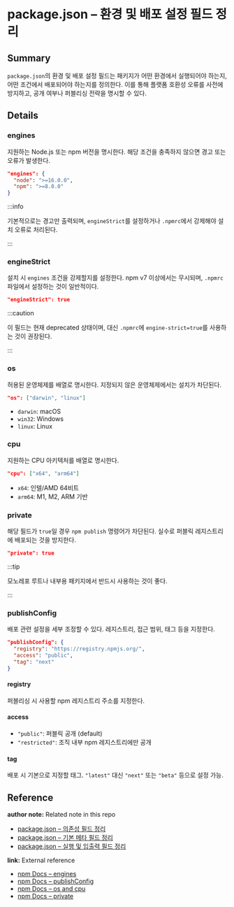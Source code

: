 # package.json – 환경 및 배포 설정 필드 정리

<!--
이 노트는 package.json에서 실행 환경 및 배포 제어를 위해 사용하는 필드들을 정리한 것이다.
Node.js 및 npm 버전 제약, 지원 운영체제, private 패키지 설정, 배포 레지스트리 등을 포함한다.
-->

## Summary

`package.json`의 환경 및 배포 설정 필드는 패키지가 어떤 환경에서 실행되어야 하는지, 어떤 조건에서 배포되어야 하는지를 정의한다. 이를 통해 플랫폼 호환성 오류를 사전에 방지하고, 공개 여부나 퍼블리싱 전략을 명시할 수 있다.

## Details

### engines

지원하는 Node.js 또는 npm 버전을 명시한다. 해당 조건을 충족하지 않으면 경고 또는 오류가 발생한다.

```json
"engines": {
  "node": ">=16.0.0",
  "npm": ">=8.0.0"
}
```

:::info 

기본적으로는 경고만 출력되며, `engineStrict`를 설정하거나 `.npmrc`에서 강제해야 설치 오류로 처리된다. 

:::

### engineStrict

설치 시 `engines` 조건을 강제할지를 설정한다. npm v7 이상에서는 무시되며, `.npmrc` 파일에서 설정하는 것이 일반적이다.

```json
"engineStrict": true
```

:::caution 

이 필드는 현재 deprecated 상태이며, 대신 `.npmrc`에 `engine-strict=true`를 사용하는 것이 권장된다. 

:::

### os

허용된 운영체제를 배열로 명시한다. 지정되지 않은 운영체제에서는 설치가 차단된다.

```json
"os": ["darwin", "linux"]
```

- `darwin`: macOS
- `win32`: Windows
- `linux`: Linux

### cpu

지원하는 CPU 아키텍처를 배열로 명시한다.

```json
"cpu": ["x64", "arm64"]
```

- `x64`: 인텔/AMD 64비트
- `arm64`: M1, M2, ARM 기반

### private

해당 필드가 `true`일 경우 `npm publish` 명령어가 차단된다. 실수로 퍼블릭 레지스트리에 배포되는 것을 방지한다.

```json
"private": true
```

:::tip 

모노레포 루트나 내부용 패키지에서 반드시 사용하는 것이 좋다. 

:::

### publishConfig

배포 관련 설정을 세부 조정할 수 있다. 레지스트리, 접근 범위, 태그 등을 지정한다.

```json
"publishConfig": {
  "registry": "https://registry.npmjs.org/",
  "access": "public",
  "tag": "next"
}
```

#### registry

퍼블리싱 시 사용할 npm 레지스트리 주소를 지정한다.

#### access

- `"public"`: 퍼블릭 공개 (default)
- `"restricted"`: 조직 내부 npm 레지스트리에만 공개

#### tag

배포 시 기본으로 지정할 태그. `"latest"` 대신 `"next"` 또는 `"beta"` 등으로 설정 가능.

## Reference

**author note:** Related note in this repo

- [package.json – 의존성 필드 정리](./dependencies_flieds.mdx)
- [package.json – 기본 메타 필드 정리](./meta_fields.mdx)
- [package.json – 실행 및 입출력 필드 정리](./runtime_io_fields.mdx)

**link:** External reference

- [npm Docs – engines](https://docs.npmjs.com/cli/v11/configuring-npm/package-json#engines)
- [npm Docs – publishConfig](https://docs.npmjs.com/cli/v11/using-npm/config#publishconfig)
- [npm Docs – os and cpu](https://docs.npmjs.com/cli/v11/configuring-npm/package-json#os)
- [npm Docs – private](https://docs.npmjs.com/cli/v11/configuring-npm/package-json#private)
